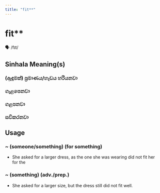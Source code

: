 ```yaml
---
title: "fit**"
---
```


# fit**

🗣️ /fɪt/

## Sinhala Meaning(s)

### (ඇඳුමක්) ප්‍රමාණය/හැඩය හරියනවා
### ගැළපෙනවා
### ගළපනවා
### සවිකරනවා

## Usage

### ~ (someone/something) (for something)

- She asked for a larger dress, as the one she was wearing did not fit her for the


### ~ (something) (adv./prep.)

- She asked for a larger size, but the dress still did not fit well.

